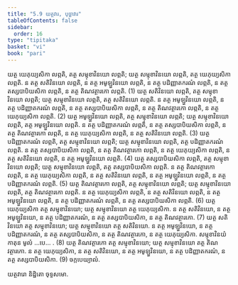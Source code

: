 ```yaml
---
title: "5.9 យត្ថវារ, បុច្ឆាវារ"
tableOfContents: false
sidebar:
  order: 16
type: "tipitaka"
basket: "vi"
book: "pari"
---
```



<DynamicBreadcrumb />

<Division number="304" book="pari">

<Paragraph number="1311" book="pari">
យត្ថ យេភុយ្យសិកា លព្ភតិ, តត្ថ សម្មុខាវិនយោ លព្ភតិ; យត្ថ សម្មុខាវិនយោ លព្ភតិ, តត្ថ យេភុយ្យសិកា លព្ភតិ. ន តត្ថ សតិវិនយោ លព្ភតិ, ន តត្ថ អមូឡ្ហវិនយោ លព្ភតិ, ន តត្ថ បដិញ្ញាតករណំ លព្ភតិ, ន តត្ថ តស្សបាបិយសិកា លព្ភតិ, ន តត្ថ តិណវត្ថារកោ លព្ភតិ. (1)
</Paragraph>

<Paragraph number="1312" book="pari">
យត្ថ សតិវិនយោ លព្ភតិ, តត្ថ សម្មុខាវិនយោ លព្ភតិ; យត្ថ សម្មុខាវិនយោ លព្ភតិ, តត្ថ សតិវិនយោ លព្ភតិ. ន តត្ថ អមូឡ្ហវិនយោ លព្ភតិ, ន តត្ថ បដិញ្ញាតករណំ លព្ភតិ, ន តត្ថ តស្សបាបិយសិកា លព្ភតិ, ន តត្ថ តិណវត្ថារកោ លព្ភតិ, ន តត្ថ យេភុយ្យសិកា លព្ភតិ. (2)
</Paragraph>

<Paragraph number="1313" book="pari">
យត្ថ អមូឡ្ហវិនយោ លព្ភតិ, តត្ថ សម្មុខាវិនយោ លព្ភតិ; យត្ថ សម្មុខាវិនយោ លព្ភតិ, តត្ថ អមូឡ្ហវិនយោ លព្ភតិ. ន តត្ថ បដិញ្ញាតករណំ លព្ភតិ, ន តត្ថ តស្សបាបិយសិកា លព្ភតិ, ន តត្ថ តិណវត្ថារកោ លព្ភតិ, ន តត្ថ យេភុយ្យសិកា លព្ភតិ, ន តត្ថ សតិវិនយោ លព្ភតិ. (3)
</Paragraph>

<Paragraph number="1314" book="pari">
យត្ថ បដិញ្ញាតករណំ លព្ភតិ, តត្ថ សម្មុខាវិនយោ លព្ភតិ; យត្ថ សម្មុខាវិនយោ លព្ភតិ, តត្ថ បដិញ្ញាតករណំ លព្ភតិ. ន តត្ថ តស្សបាបិយសិកា លព្ភតិ, ន តត្ថ តិណវត្ថារកោ លព្ភតិ, ន តត្ថ យេភុយ្យសិកា លព្ភតិ, ន តត្ថ សតិវិនយោ លព្ភតិ, ន តត្ថ អមូឡ្ហវិនយោ លព្ភតិ. (4)
</Paragraph>

<Paragraph number="1315" book="pari">
យត្ថ តស្សបាបិយសិកា លព្ភតិ, តត្ថ សម្មុខាវិនយោ លព្ភតិ; យត្ថ សម្មុខាវិនយោ លព្ភតិ, តត្ថ តស្សបាបិយសិកា លព្ភតិ. ន តត្ថ តិណវត្ថារកោ លព្ភតិ, ន តត្ថ យេភុយ្យសិកា លព្ភតិ, ន តត្ថ សតិវិនយោ លព្ភតិ, ន តត្ថ អមូឡ្ហវិនយោ លព្ភតិ, ន តត្ថ បដិញ្ញាតករណំ លព្ភតិ. (5)
</Paragraph>

<Paragraph number="1316" book="pari">
យត្ថ តិណវត្ថារកោ លព្ភតិ, តត្ថ សម្មុខាវិនយោ លព្ភតិ; យត្ថ សម្មុខាវិនយោ លព្ភតិ, តត្ថ តិណវត្ថារកោ លព្ភតិ. ន តត្ថ យេភុយ្យសិកា លព្ភតិ, ន តត្ថ សតិវិនយោ លព្ភតិ, ន តត្ថ អមូឡ្ហវិនយោ លព្ភតិ, ន តត្ថ បដិញ្ញាតករណំ លព្ភតិ, ន តត្ថ តស្សបាបិយសិកា លព្ភតិ. (6)
</Paragraph>

<Paragraph number="1317" book="pari">
យត្ថ យេភុយ្យសិកា តត្ថ សម្មុខាវិនយោ; យត្ថ សម្មុខាវិនយោ តត្ថ យេភុយ្យសិកា. ន តត្ថ សតិវិនយោ, ន តត្ថ អមូឡ្ហវិនយោ, ន តត្ថ បដិញ្ញាតករណំ, ន តត្ថ តស្សបាបិយសិកា, ន តត្ថ តិណវត្ថារកោ. (7)
</Paragraph>

<Paragraph number="1318" book="pari">
យត្ថ សតិវិនយោ តត្ថ សម្មុខាវិនយោ; យត្ថ សម្មុខាវិនយោ តត្ថ សតិវិនយោ. ន តត្ថ អមូឡ្ហវិនយោ, ន តត្ថ បដិញ្ញាតករណំ, ន តត្ថ តស្សបាបិយសិកា, ន តត្ថ តិណវត្ថារកោ, ន តត្ថ យេភុយ្យសិកា. សម្មុខាវិនយំ កាតុន មូលំ …បេ… . (8)
</Paragraph>

<Paragraph number="1319" book="pari">
យត្ថ តិណវត្ថារកោ តត្ថ សម្មុខាវិនយោ; យត្ថ សម្មុខាវិនយោ តត្ថ តិណវត្ថារកោ. ន តត្ថ យេភុយ្យសិកា, ន តត្ថ សតិវិនយោ, ន តត្ថ អមូឡ្ហវិនយោ, ន តត្ថ បដិញ្ញាតករណំ, ន តត្ថ តស្សបាបិយសិកា. (9)

</Paragraph>
</Division>

<Paragraph number="1320" type="center" book="pari">
ចក្កបេយ្យាលំ.

  
យត្ថវារោ និដ្ឋិតោ ចុទ្ទសមោ.
</Paragraph>